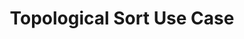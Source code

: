 ---
id: "alg_mq_007"
questionType: "MULTIPLE_CHOICE"
title: "Topological Sort Use Case"
description: "Which problem is best solved using topological sort?"
difficulty: "HARD"
category: "Algorithms"
options:
  - "Finding shortest path"
  - "Detecting cycles"
  - "Scheduling tasks with dependencies"
  - "Sorting numbers"
correctAnswer: 2
---